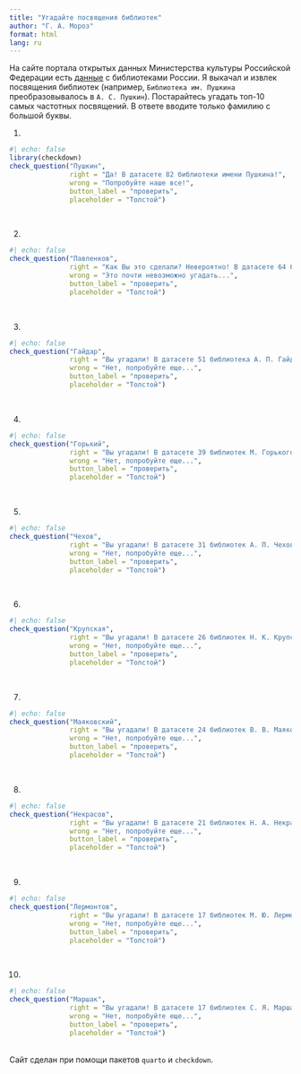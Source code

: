```yaml
---
title: "Угадайте посвящения библиотек"
author: "Г. А. Мороз"
format: html
lang: ru
---
```


На сайте портала открытых данных Министерства культуры Российской Федерации есть [данные](https://opendata.mkrf.ru/opendata/7705851331-libraries) с библиотеками России. Я выкачал и извлек посвящения библиотек (например, `Библиотека им. Пушкина` преобразовывалось в `А. С. Пушкин`). Постарайтесь угадать топ-10 самых частотных посвящений. В ответе вводите только фамилию с большой буквы.

(@)
```r
#| echo: false
library(checkdown)
check_question("Пушкин", 
               right = "Да! В датасете 82 библиотеки имени Пушкина!", 
               wrong = "Попробуйте наше все!", 
               button_label = "проверить", 
               placeholder = "Толстой")
```

<br>

(@)
```r
#| echo: false
check_question("Павленков", 
               right = "Как Вы это сделали? Невероятно! В датасете 64 библиотеки Павленкова.", 
               wrong = "Это почти невозможно угадать...", 
               button_label = "проверить", 
               placeholder = "Толстой")
```

<br>

(@)
```r
#| echo: false
check_question("Гайдар", 
               right = "Вы угадали! В датасете 51 библиотека А. П. Гайдара!", 
               wrong = "Нет, попробуйте еще...",
               button_label = "проверить", 
               placeholder = "Толстой")
```

<br>

(@)
```r
#| echo: false
check_question("Горький", 
               right = "Вы угадали! В датасете 39 библиотек М. Горького!", 
               wrong = "Нет, попробуйте еще...",
               button_label = "проверить", 
               placeholder = "Толстой")
```

<br>

(@)
```r
#| echo: false
check_question("Чехов", 
               right = "Вы угадали! В датасете 31 библиотек А. П. Чехова!", 
               wrong = "Нет, попробуйте еще...",
               button_label = "проверить", 
               placeholder = "Толстой")
```

<br>

(@)
```r
#| echo: false
check_question("Крупская", 
               right = "Вы угадали! В датасете 26 библиотек Н. К. Крупской!", 
               wrong = "Нет, попробуйте еще...",
               button_label = "проверить", 
               placeholder = "Толстой")
```

<br>

(@)
```r
#| echo: false
check_question("Маяковский", 
               right = "Вы угадали! В датасете 24 библиотек В. В. Маяковского!", 
               wrong = "Нет, попробуйте еще...",
               button_label = "проверить", 
               placeholder = "Толстой")
```

<br>

(@)
```r
#| echo: false
check_question("Некрасов", 
               right = "Вы угадали! В датасете 21 библиотек Н. А. Некрасов!", 
               wrong = "Нет, попробуйте еще...",
               button_label = "проверить", 
               placeholder = "Толстой")
```

<br>

(@)
```r
#| echo: false
check_question("Лермонтов", 
               right = "Вы угадали! В датасете 17 библиотек М. Ю. Лермонтова!", 
               wrong = "Нет, попробуйте еще...",
               button_label = "проверить", 
               placeholder = "Толстой")
```

<br>

(@)
```r
#| echo: false
check_question("Маршак", 
               right = "Вы угадали! В датасете 17 библиотек С. Я. Маршака!", 
               wrong = "Нет, попробуйте еще...",
               button_label = "проверить", 
               placeholder = "Толстой")
```

<br>
Сайт сделан при помощи пакетов `quarto` и `checkdown`.